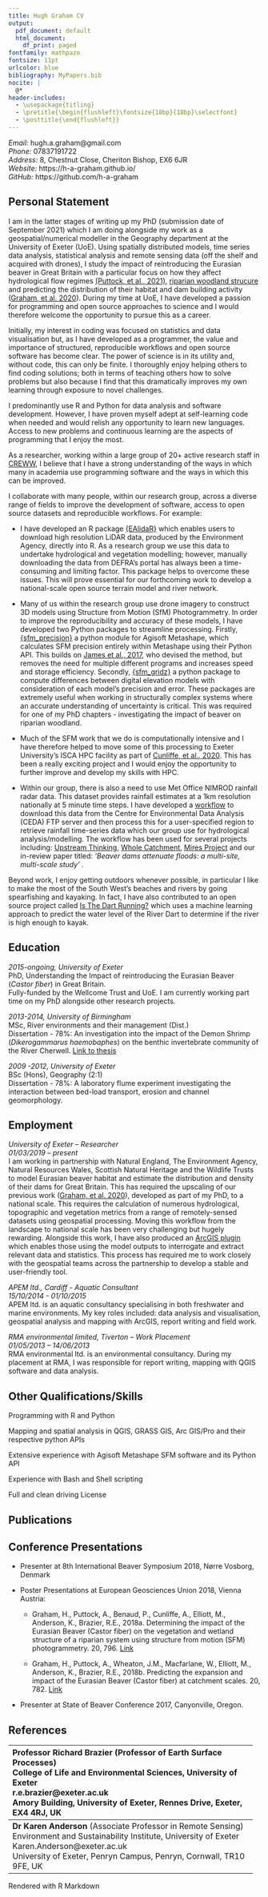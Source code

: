 ```yaml
---
title: Hugh Graham CV
output:
  pdf_document: default
  html_document:
    df_print: paged
fontfamily: mathpazo
fontsize: 11pt
urlcolor: blue
bibliography: MyPapers.bib
nocite: |
  @*
header-includes:
  - \usepackage{titling}
  - \pretitle{\begin{flushleft}\fontsize{18bp}{18bp}\selectfont}
  - \posttitle{\end{flushleft}}
---
```

\vspace{-1.5cm}
\pagenumbering{gobble}

*Email:*  hugh.a.graham@gmail.com \
*Phone:*  07837191722 \
*Address:*  8, Chestnut Close, Cheriton Bishop, EX6 6JR \
*Website:*  https://h-a-graham.github.io/ \
*GitHub:*  https://github.com/h-a-graham


## Personal Statement

I am in the latter stages of writing up my PhD (submission date of September 2021) which I am doing alongside my work as a geospatial/numerical modeller in the Geography department at the University of Exeter (UoE). Using spatially distributed models, time series data analysis, statistical analysis and remote sensing data (off the shelf and acquired with drones), I study the impact of reintroducing the Eurasian beaver in Great Britain with a particular focus on how they affect hydrological flow regimes [(Puttock, et al., 2021)](https://onlinelibrary.wiley.com/doi/full/10.1002/hyp.14017), [riparian woodland strucure](https://github.com/h-a-graham/CWC_Results_Analysis) and predicting the distribution of their habitat and dam building activity ([Graham, et al. 2020](https://link.springer.com/article/10.1007%2Fs10344-020-01379-w)). During my time at UoE, I have developed a passion for programming and open source approaches to science and I would therefore welcome the opportunity to pursue this as a career.

Initially, my interest in coding was focused on statistics and data visualisation but, as I have developed as a programmer, the value and importance of structured, reproducible workflows and open source software has become clear. The power of science is in its utility and, without code, this can only be finite. I thoroughly enjoy helping others to find coding solutions; both in terms of teaching others how to solve problems but also because I find that this dramatically improves my own learning through exposure to novel challenges.

I predominantly use R and Python for data analysis and software development. However, I have proven myself adept at self-learning code when needed and would relish any opportunity to learn new languages. Access to new problems and continuous learning are the aspects of programming that I enjoy the most.

As a researcher, working within a large group of 20+ active research staff in [CREWW](https://www.exeter.ac.uk/creww/), I believe that I have a strong understanding of the ways in which many in academia use programming software and the ways in which this can be improved.

I collaborate with many people, within our research group, across a diverse range of fields to improve the development of software, access to open source datasets and reproducible workflows. For example:

* I have developed an R package [{EAlidaR}](https://github.com/h-a-graham/EAlidaR) which enables users to download high resolution LiDAR data, produced by the Environment Agency, directly into R. As a research group we use this data to undertake hydrological and vegetation modelling; however, manually downloading the data from DEFRA’s portal has always been a time-consuming and limiting factor. This package helps to overcome these issues. This will prove essential for our forthcoming work to develop a national-scale open source terrain model and river network.

* Many of us within the research group use drone imagery to construct 3D models using Structure from Motion (SfM) Photogrammetry. In order to improve the reproducibility and accuracy of these models, I have developed two Python packages to streamline processing. Firstly, [{sfm_precision}](https://github.com/exeter-creww/SFM_Precision/tree/master/sfm_precision) a python module for Agisoft Metashape, which calculates SFM precision entirely within Metashape using their Python API. This builds on [James et al., 2017](https://onlinelibrary.wiley.com/doi/full/10.1002/esp.4125), who devised the method, but removes the need for multiple different programs and increases speed and storage efficiency. Secondly, [{sfm_gridz}](https://github.com/exeter-creww/SFM_Precision/tree/master/sfm_gridz) a python package to compute differences between digital elevation models with consideration of each model’s precision and error. These packages are extremely useful when working in structurally complex systems where an accurate understanding of uncertainty is critical. This was required for one of my PhD chapters - investigating the impact of beaver on riparian woodland.

* Much of the SFM work that we do is computationally intensive and I have therefore helped to move some of this processing to Exeter University's ISCA HPC facility as part of [Cunliffe, et al., 2020](http://biorxiv.org/lookup/doi/10.1101/2020.07.16.206011). This has been a really exciting project and I would enjoy the opportunity to further improve and develop my skills with HPC.

* Within our group, there is also a need to use Met Office NIMROD rainfall radar data. This dataset provides rainfall estimates at a 1km resolution nationally at 5 minute time steps. I have developed a [workflow](https://github.com/exeter-creww/Rainfall_radar) to download this data from the Centre for Environmental Data Analysis (CEDA) FTP server and then process this for a user-specified region to retrieve rainfall time-series data which our group use for hydrological analysis/modelling. The workflow has been used for several projects including: [Upstream Thinking](https://www.exeter.ac.uk/creww/research/casestudies/upstreamthinking/), [Whole Catchment](https://www.exeter.ac.uk/creww/research/casestudies/wholecatchment/), [Mires Project](https://www.exeter.ac.uk/creww/research/casestudies/miresproject/) and our in-review paper titled: *'Beaver dams attenuate floods: a multi-site, multi-scale study'* .

Beyond work, I enjoy getting outdoors whenever possible, in particular I like to make the most of the South West's beaches and rivers by going spearfishing and kayaking. In fact, I have also contributed to an open source project called [Is The Dart Running?](http://isthedartrunning.co.uk/) which uses a machine learning approach to predict the water level of the River Dart to determine if the river is high enough to kayak.

## Education

*2015-ongoing, University of Exeter* \
PhD, Understanding the Impact of reintroducing the Eurasian Beaver (*Castor fiber*) in Great Britain.\
Fully-funded by the Wellcome Trust and UoE. I am currently working part time on my PhD alongside other research projects.

*2013-2014, University of Birmingham* \
MSc, River environments and their management (Dist.) \
Dissertation - 78%: An investigation into the impact of the Demon Shrimp (*Dikerogammarus haemobaphes*) on the benthic invertebrate community of the River Cherwell. [Link to thesis](http://www.nonnativespecies.org/index.cfm?pageid=559)

*2009 -2012, University of Exeter* \
BSc (Hons), Geography (2:1) \
Dissertation - 78%: A laboratory flume experiment investigating the interaction between bed-load transport, erosion and channel geomorphology.

## Employment

*University of Exeter – Researcher*\
*01/03/2019 – present* \
I am working in partnership with Natural England, The Environment Agency, Natural Resources Wales, Scottish Natural Heritage and the Wildlife Trusts to model Eurasian beaver habitat and estimate the distribution and density of their dams for Great Britain. This has required the upscaling of our previous work ([Graham, et al. 2020](https://link.springer.com/article/10.1007%2Fs10344-020-01379-w)), developed as part of my PhD, to a national scale. This requires the calculation of numerous hydrological, topographic and vegetation metrics from a range of remotely-sensed datasets using geospatial processing. Moving this workflow from the landscape to national scale has been very challenging but hugely rewarding. Alongside this work, I have also produced an [ArcGIS plugin](https://github.com/exeter-creww/Beaver_Tools_ArcToolbox) which enables those using the model outputs to interrogate and extract relevant data and statistics. This process has required me to work closely with the geospatial teams across the partnership to develop a stable and user-friendly tool.  

*APEM ltd., Cardiff - Aquatic Consultant* \
*15/10/2014 - 01/10/2015* \
APEM ltd. is an aquatic consultancy specialising in both freshwater and marine environments. My key roles included: data analysis and visualisation, geospatial analysis and mapping with ArcGIS, report writing and field work.

*RMA environmental limited, Tiverton – Work Placement* \
*01/05/2013 – 14/06/2013* \
RMA environmental ltd. is an environmental consultancy. During my placement at RMA, I was responsible for report writing, mapping with QGIS software and data analysis.

## Other Qualifications/Skills

Programming with R and Python

Mapping and spatial analysis in QGIS, GRASS GIS, Arc GIS/Pro and their respective python APIs

Extensive experience with Agisoft Metashape SFM software and its Python API

Experience with Bash and Shell scripting

Full and clean driving License


## Publications

<div id="refs"></div>

## Conference Presentations

* Presenter at 8th International Beaver Symposium 2018, Nørre Vosborg, Denmark

* Poster Presentations at European Geosciences Union 2018, Vienna Austria: 

  + Graham, H., Puttock, A., Benaud, P., Cunliffe, A., Elliott, M., Anderson, K., Brazier, R.E., 2018a. Determining the impact of the Eurasian Beaver (Castor fiber) on the vegetation and wetland structure of a riparian system using structure from motion (SFM) photogrammetry. 20, 796. [Link](https://ui.adsabs.harvard.edu/abs/2018EGUGA..20..796G/abstract) 

  +  Graham, H., Puttock, A., Wheaton, J.M., Macfarlane, W., Elliott, M., Anderson, K., Brazier, R.E., 2018b. Predicting the expansion and impact of the Eurasian Beaver (Castor fiber) at catchment scales. 20, 782. [Link](https://ui.adsabs.harvard.edu/abs/2018EGUGA..20..782G/abstract)

* Presenter at State of Beaver Conference 2017, Canyonville, Oregon.


## References

----------------------------------------------------------------------
**Professor Richard Brazier** (Professor of Earth Surface Processes) \
College of Life and Environmental Sciences, University of Exeter \
r.e.brazier@exeter.ac.uk \
Amory Building, University of Exeter, Rennes Drive, Exeter, EX4 4RJ, UK


---------------------------------------------------------------------
**Dr Karen Anderson** (Associate Professor in Remote Sensing) \
Environment and Sustainability Institute, University of Exeter \
Karen.Anderson@exeter.ac.uk \
University of Exeter, Penryn Campus, Penryn, Cornwall, TR10 9FE, UK 


----------------------------------------------------------------------


\scriptsize *Rendered with R Markdown 
